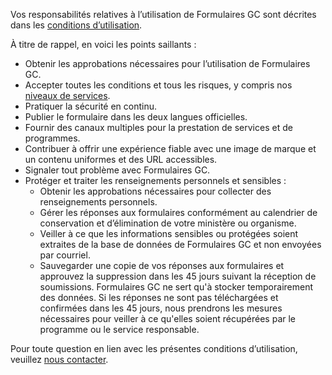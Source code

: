 Vos responsabilités relatives à l’utilisation de Formulaires GC sont décrites dans les [conditions d’utilisation](/fr/terms-of-use).

À titre de rappel, en voici les points saillants :

- Obtenir les approbations nécessaires pour l’utilisation de Formulaires GC.
- Accepter toutes les conditions et tous les risques, y compris nos [niveaux de services](/fr/sla).
- Pratiquer la sécurité en continu.
- Publier le formulaire dans les deux langues officielles.
- Fournir des canaux multiples pour la prestation de services et de programmes.
- Contribuer à offrir une expérience fiable avec une image de marque et un contenu uniformes et des URL accessibles.
- Signaler tout problème avec Formulaires GC.
- Protéger et traiter les renseignements personnels et sensibles :
  - Obtenir les approbations nécessaires pour collecter des renseignements personnels.
  - Gérer les réponses aux formulaires conformément au calendrier de conservation et d’élimination de votre ministère ou organisme.
  - Veiller à ce que les informations sensibles ou protégées soient extraites de la base de données de Formulaires GC et non envoyées par courriel.
  - Sauvegarder une copie de vos réponses aux formulaires et approuvez la suppression dans les 45 jours suivant la réception de soumissions. Formulaires GC ne sert qu'à stocker temporairement des données. Si les réponses ne sont pas téléchargées et confirmées dans les 45 jours, nous prendrons les mesures nécessaires pour veiller à ce qu'elles soient récupérées par le programme ou le service responsable.

Pour toute question en lien avec les présentes conditions d’utilisation, veuillez [nous contacter](/fr/contact).
